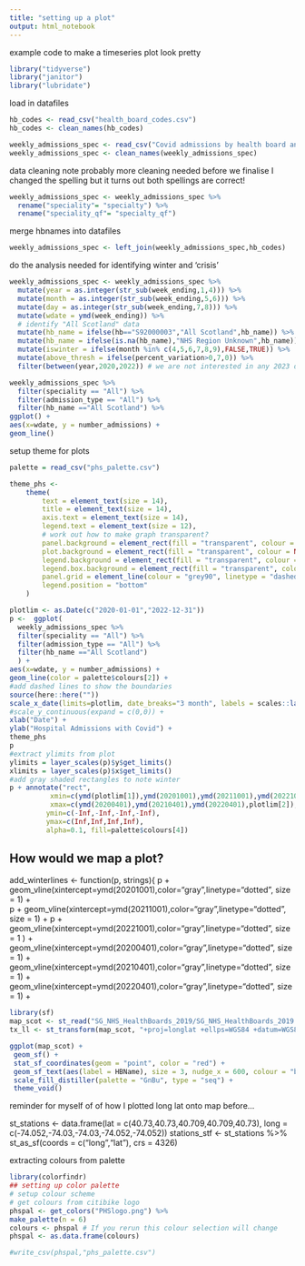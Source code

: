 ```yaml
---
title: "setting up a plot"
output: html_notebook
---
```


example code to make a timeseries plot look pretty


```r
library("tidyverse")
library("janitor")
library("lubridate")
```

load in datafiles
```r
hb_codes <- read_csv("health_board_codes.csv")
hb_codes <- clean_names(hb_codes)
```

```r
weekly_admissions_spec <- read_csv("Covid admissions by health board and speciality.csv")
weekly_admissions_spec <- clean_names(weekly_admissions_spec)
```

data cleaning
note probably more cleaning needed before we finalise
I changed the spelling but it turns out both spellings are correct!

```r
weekly_admissions_spec <- weekly_admissions_spec %>% 
  rename("speciality"= "specialty") %>% 
  rename("speciality_qf"= "specialty_qf") 
```

merge hbnames into datafiles
```r
weekly_admissions_spec <- left_join(weekly_admissions_spec,hb_codes)
```

do the analysis needed for identifying winter and 'crisis'
```r
weekly_admissions_spec <- weekly_admissions_spec %>% 
  mutate(year = as.integer(str_sub(week_ending,1,4))) %>% 
  mutate(month = as.integer(str_sub(week_ending,5,6))) %>% 
  mutate(day = as.integer(str_sub(week_ending,7,8))) %>% 
  mutate(wdate = ymd(week_ending)) %>% 
  # identify "All Scotland" data
  mutate(hb_name = ifelse(hb=="S92000003","All Scotland",hb_name)) %>% 
  mutate(hb_name = ifelse(is.na(hb_name),"NHS Region Unknown",hb_name)) %>% 
  mutate(iswinter = ifelse(month %in% c(4,5,6,7,8,9),FALSE,TRUE)) %>% 
  mutate(above_thresh = ifelse(percent_variation>0,7,0)) %>% 
  filter(between(year,2020,2022)) # we are not interested in any 2023 data
```


```r
weekly_admissions_spec %>% 
  filter(speciality == "All") %>% 
  filter(admission_type == "All") %>% 
  filter(hb_name =="All Scotland") %>% 
ggplot() +
aes(x=wdate, y = number_admissions) +
geom_line() 
```
setup theme for plots
```r
palette = read_csv("phs_palette.csv")

theme_phs <- 
    theme(
        text = element_text(size = 14),
        title = element_text(size = 14),
        axis.text = element_text(size = 14),
        legend.text = element_text(size = 12),
        # work out how to make graph transparent?
        panel.background = element_rect(fill = "transparent", colour = NA),
        plot.background = element_rect(fill = "transparent", colour = NA),
        legend.background = element_rect(fill = "transparent", colour = NA),
        legend.box.background = element_rect(fill = "transparent", colour = NA),
        panel.grid = element_line(colour = "grey90", linetype = "dashed"),
        legend.position = "bottom"
    )
```

```r
plotlim <- as.Date(c("2020-01-01","2022-12-31")) 
p <-  ggplot(
  weekly_admissions_spec %>% 
  filter(speciality == "All") %>% 
  filter(admission_type == "All") %>% 
  filter(hb_name =="All Scotland")  
  ) +
aes(x=wdate, y = number_admissions) +
geom_line(color = palette$colours[2]) +    
#add dashed lines to show the boundaries 
source(here::here(""))
scale_x_date(limits=plotlim, date_breaks="3 month", labels = scales::label_date_short(), expand = c(0,0.01)) +
#scale_y_continuous(expand = c(0,0)) +
xlab("Date") +   
ylab("Hospital Admissions with Covid") +
theme_phs 
p
#extract ylimits from plot
ylimits = layer_scales(p)$y$get_limits()
xlimits = layer_scales(p)$x$get_limits()
#add gray shaded rectangles to note winter
p + annotate("rect", 
          xmin=c(ymd(plotlim[1]),ymd(20201001),ymd(20211001),ymd(20221001)),
          xmax=c(ymd(20200401),ymd(20210401),ymd(20220401),plotlim[2]), 
         ymin=c(-Inf,-Inf,-Inf,-Inf), 
         ymax=c(Inf,Inf,Inf,Inf), 
         alpha=0.1, fill=palette$colours[4]) 
```
## How would we map a plot?

add_winterlines <- function(p, strings){
 p + geom_vline(xintercept=ymd(20201001),color="gray",linetype="dotted", size = 1) +   
 p + geom_vline(xintercept=ymd(20211001),color="gray",linetype="dotted", size = 1) + 
 p +  geom_vline(xintercept=ymd(20221001),color="gray",linetype="dotted", size = 1 ) + 
geom_vline(xintercept=ymd(20200401),color="gray",linetype="dotted", size = 1) + 
geom_vline(xintercept=ymd(20210401),color="gray",linetype="dotted", size = 1) + 
geom_vline(xintercept=ymd(20220401),color="gray",linetype="dotted", size = 1) + 



```r
library(sf)
map_scot <- st_read("SG_NHS_HealthBoards_2019/SG_NHS_HealthBoards_2019.shp")
tx_ll <- st_transform(map_scot, "+proj=longlat +ellps=WGS84 +datum=WGS84")

ggplot(map_scot) +
 geom_sf() +
 stat_sf_coordinates(geom = "point", color = "red") +
 geom_sf_text(aes(label = HBName), size = 3, nudge_x = 600, colour = "black",check_overlap = TRUE) +
 scale_fill_distiller(palette = "GnBu", type = "seq") +
 theme_void()
```
reminder for myself of of how I plotted long lat onto map before...

st_stations <- data.frame(lat = c(40.73,40.73,40.709,40.709,40.73),
                               long = c(-74.052,-74.03,-74.03,-74.052,-74.052))
stations_stf <- st_stations %>% 
  st_as_sf(coords = c("long","lat"), crs = 4326) 


extracting colours from palette
```r
library(colorfindr)
## setting up color palette
# setup colour scheme
# get colours from citibike logo
phspal <- get_colors("PHSlogo.png") %>%  
make_palette(n = 6)
colours <- phspal # If you rerun this colour selection will change
phspal <- as.data.frame(colours)

#write_csv(phspal,"phs_palette.csv")
```


